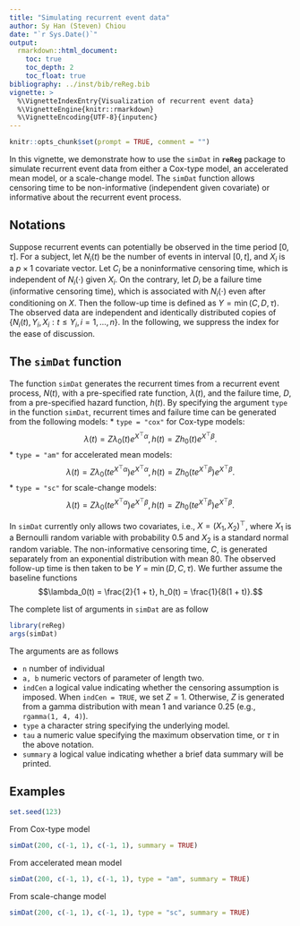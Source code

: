 ```yaml
---
title: "Simulating recurrent event data"
author: Sy Han (Steven) Chiou
date: "`r Sys.Date()`"
output:
  rmarkdown::html_document:
    toc: true
    toc_depth: 2
    toc_float: true
bibliography: ../inst/bib/reReg.bib
vignette: >
  %\VignetteIndexEntry{Visualization of recurrent event data}
  %\VignetteEngine{knitr::rmarkdown}
  %\VignetteEncoding{UTF-8}{inputenc}
---
```


```r
knitr::opts_chunk$set(prompt = TRUE, comment = "")
```
In this vignette, we demonstrate how to use the `simDat` in __`reReg`__ package
to simulate recurrent event data from either a Cox-type model, an
accelerated mean model, or a scale-change model. 
The `simDat` function allows censoring time to be non-informative (independent given covariate)
or informative about the recurrent event process. 

## Notations
Suppose recurrent events can potentially be observed in the time period $[0, \tau]$.
For a subject, let $N_i(t)$ be the number of events in interval $[0, t]$,
and $X_i$ is a $p\times 1$ covariate vector.
Let $C_i$ be a noninformative censoring time, which is independent of $N_i(\cdot)$ given $X_i$.
On the contrary, let $D_i$ be a failure time (informative censoring time),
which is associated with $N_i(\cdot)$
even after conditioning on $X$.
Then the follow-up time is defined as $Y = \min(C, D, \tau)$.
The observed data are independent and identically distributed copies of
$\{N_i(t), Y_i, X_i: t\le Y_i, i = 1, \ldots, n\}$.
In the following, we suppress the index for the ease of discussion.
   
## The `simDat` function {-}
The function `simDat` generates the recurrent times from a recurrent event process, $N(t)$,
with a pre-specified rate function, $\lambda(t)$, and the failure time, $D$,
from a pre-specified hazard function, $h(t)$.
By specifying the argument `type` in the function `simDat`,
recurrent times and failure time can be generated from the following models:
* `type = "cox"` for Cox-type models:
$$\lambda(t) = Z\lambda_0(t) e^{X^\top\alpha}, h(t) = Zh_0(t) e^{X^\top\beta}.$$
* `type = "am"` for accelerated mean models:
$$\lambda(t) = Z\lambda_0(te^{X^\top\alpha})e^{X^\top\alpha}, h(t) = Zh_0(te^{X^\top\beta})e^{X^\top\beta}.$$
* `type = "sc"` for scale-change models:
$$\lambda(t) = Z\lambda_0(te^{X^\top\alpha})e^{X^\top\beta}, h(t) = Zh_0(te^{X^\top\beta})e^{X^\top\beta}.$$

In `simDat` currently only allows two covariates, i.e., $X = (X_{1}, X_{2})^\top$,
where $X_1$ is a Bernoulli random variable with probability 0.5 and
$X_2$ is a standard normal random variable.
The non-informative censoring time, $C$, is generated separately from an exponential distribution 
with mean 80.
The observed follow-up time is then taken to be $Y = \min(D, C, \tau)$.
We further assume the baseline functions
$$\lambda_0(t) = \frac{2}{1 + t}, h_0(t) = \frac{1}{8(1 + t)}.$$

The complete list of arguments in `simDat` are as follow
```r
library(reReg)
args(simDat)
```
The arguments are as follows

* `n` number of individual
* `a, b` numeric vectors of parameter of length two.
* `indCen` a logical value indicating whether the censoring assumption is imposed.
  When `indCen = TRUE`, we set $Z = 1$.
  Otherwise, $Z$ is generated from a gamma distribution with mean 1 and variance 0.25
  (e.g., `rgamma(1, 4, 4)`).
* `type` a character string specifying the underlying model.
* `tau` a numeric value specifying the maximum observation time, or $\tau$ in the above notation.
* `summary` a logical value indicating whether a brief data summary will be printed.

## Examples
```R
set.seed(123)
```
From Cox-type model
```R
simDat(200, c(-1, 1), c(-1, 1), summary = TRUE)
```
From accelerated mean model
```R
simDat(200, c(-1, 1), c(-1, 1), type = "am", summary = TRUE)
```
From scale-change model
```R
simDat(200, c(-1, 1), c(-1, 1), type = "sc", summary = TRUE)
```
